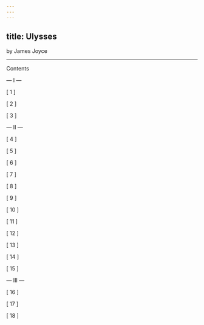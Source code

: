 ```yaml
---
---
---
```

title: Ulysses
---





by James Joyce




* * *





Contents


— I —





[ 1 ]

[ 2 ]

[ 3 ]





— II —





[ 4 ]

[ 5 ]

[ 6 ]

[ 7 ]

[ 8 ]

[ 9 ]

[ 10 ]

[ 11 ]

[ 12 ]

[ 13 ]

[ 14 ]

[ 15 ]





— III —





[ 16 ]

[ 17 ]

[ 18 ]


